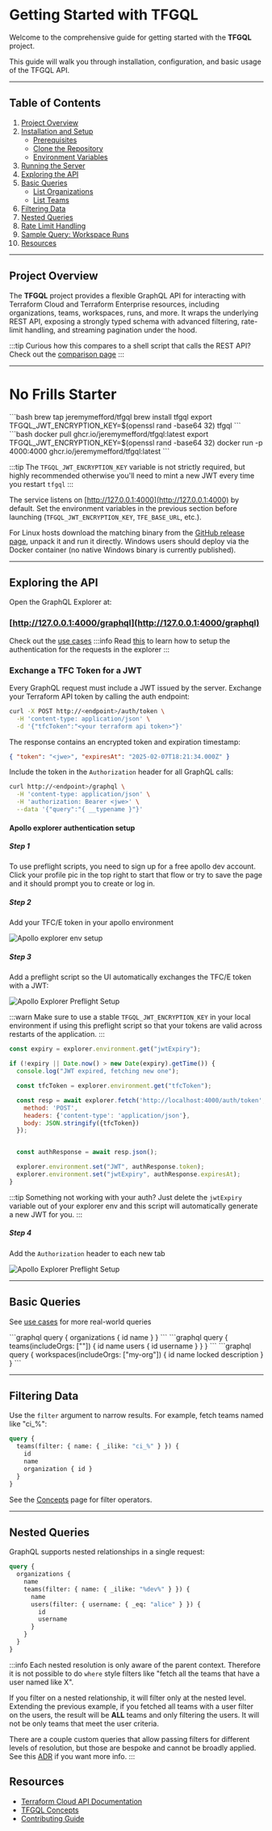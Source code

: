 
# Getting Started with TFGQL

Welcome to the comprehensive guide for getting started with the **TFGQL** project.

This guide will walk you through installation, configuration, and basic usage of the TFGQL API.

---

## Table of Contents

1. [Project Overview](#project-overview)
2. [Installation and Setup](#installation-and-setup)
   - [Prerequisites](#prerequisites)
   - [Clone the Repository](#clone-the-repository)
   - [Environment Variables](#environment-variables)
3. [Running the Server](#running-the-server)
4. [Exploring the API](#exploring-the-api)
5. [Basic Queries](#basic-queries)
   - [List Organizations](#list-organizations)
   - [List Teams](#list-teams)
6. [Filtering Data](#filtering-data)
7. [Nested Queries](#nested-queries)
8. [Rate Limit Handling](#rate-limit-handling)
9. [Sample Query: Workspace Runs](#sample-query-workspace-runs)
10. [Resources](#resources)

---

## Project Overview

The **TFGQL** project provides a flexible GraphQL API for interacting with Terraform Cloud and Terraform Enterprise resources, including organizations, teams, workspaces, runs, and more. It wraps the underlying REST API, exposing a strongly typed schema with advanced filtering, rate-limit handling, and streaming pagination under the hood.

:::tip
Curious how this compares to a shell script that calls the REST API?  Check out the [comparison page](Concepts/direct-vs-graphql.md)
:::

---
# No Frills Starter

<Tabs>
  <TabItem value="brew" label="Homebrew" default>
    ```bash
    brew tap jeremymefford/tfgql
    brew install tfgql
    export TFGQL_JWT_ENCRYPTION_KEY=$(openssl rand -base64 32)
    tfgql
    ```
  </TabItem>
  <TabItem value="container" label="Docker">
    ```bash
    docker pull ghcr.io/jeremymefford/tfgql:latest
    export TFGQL_JWT_ENCRYPTION_KEY=$(openssl rand -base64 32)
    docker run -p 4000:4000 ghcr.io/jeremymefford/tfgql:latest
    ```
  </TabItem>
</Tabs>

:::tip
The `TFGQL_JWT_ENCRYPTION_KEY` variable is not strictly required, but highly recommended otherwise you'll need to mint a new JWT every time you restart `tfgql`
:::

The service listens on [http://127.0.0.1:4000](http://127.0.0.1:4000) by default. Set the environment
variables in the previous section before launching (`TFGQL_JWT_ENCRYPTION_KEY`,
`TFE_BASE_URL`, etc.).

For Linux hosts download the matching binary from the
[GitHub release page](https://github.com/jeremymefford/tfgql/releases), unpack
it and run it directly. Windows users should deploy via the Docker container (no
native Windows binary is currently published).

---

## Exploring the API

Open the GraphQL Explorer at:


### [http://127.0.0.1:4000/graphql](http://127.0.0.1:4000/graphql)


Check out the [use cases](Use%20Cases/use-cases.md)
:::info
Read [this](#exchange-a-tfc-token-for-a-jwt) to learn how to setup the authentication for the requests 
in the explorer
:::

### Exchange a TFC Token for a JWT

Every GraphQL request must include a JWT issued by the server. Exchange your Terraform API token by calling the auth endpoint:

```bash
curl -X POST http://<endpoint>/auth/token \
  -H 'content-type: application/json' \
  -d '{"tfcToken":"<your terraform api token>"}'
```

The response contains an encrypted token and expiration timestamp:

```json
{ "token": "<jwe>", "expiresAt": "2025-02-07T18:21:34.000Z" }
```

Include the token in the `Authorization` header for all GraphQL calls:

```bash
curl http://<endpoint>/graphql \
  -H 'content-type: application/json' \
  -H 'authorization: Bearer <jwe>' \
  --data '{"query":"{ __typename }"}'
```

#### Apollo explorer authentication setup

##### Step 1
To use preflight scripts, you need to sign up for a free apollo dev account. Click your profile pic in the top right to start
that flow or try to save the page and it should prompt you to create or log in.

##### Step 2
Add your TFC/E token in your apollo environment

![Apollo explorer env setup](./assets/envvar.png)

##### Step 3
Add a preflight script so the UI automatically exchanges the TFC/E token with a JWT:

![Apollo Explorer Preflight Setup](./assets/preflight.png)

:::warn
Make sure to use a stable `TFGQL_JWT_ENCRYPTION_KEY` in your local environment if using this preflight script so that your tokens are valid across restarts of the application.
:::

```js
const expiry = explorer.environment.get("jwtExpiry");

if (!expiry || Date.now() > new Date(expiry).getTime()) {
  console.log("JWT expired, fetching new one");

  const tfcToken = explorer.environment.get("tfcToken");

  const resp = await explorer.fetch('http://localhost:4000/auth/token', {
    method: 'POST',
    headers: {'content-type': 'application/json'},
    body: JSON.stringify({tfcToken})
  });


  const authResponse = await resp.json();

  explorer.environment.set("JWT", authResponse.token);
  explorer.environment.set("jwtExpiry", authResponse.expiresAt);
}
```

:::tip
Something not working with your auth?  Just delete the `jwtExpiry` variable out of your explorer env and this script will automatically generate a new JWT for you.
:::

##### Step 4
Add the `Authorization` header to each new tab

![Apollo Explorer Preflight Setup](./assets/header.png)


---

## Basic Queries

See [use cases](Use%20Cases/use-cases.md) for more real-world queries

<Tabs>
  <TabItem value="orgs" label="Orgs" default>
    ```graphql
      query {
        organizations {
          id
          name
        }
      }
    ```
  </TabItem>
  <TabItem value="orgs" label="Teams & Users" default>
    ```graphql
      query {
        teams(includeOrgs: ["<my-org>"]) {
          id
          name
          users {
            id
            username
          }
        }
      }
    ```
  </TabItem>
  <TabItem value="orgs" label="Workspaces" default>
  ```graphql
    query {
      workspaces(includeOrgs: ["my-org"]) {
        id
        name
        locked
        description
      }
    }
  ```
  </TabItem>
</Tabs>

---

## Filtering Data

Use the `filter` argument to narrow results. For example, fetch teams named like "ci_%":

```graphql
query {
  teams(filter: { name: { _ilike: "ci_%" } }) {
    id
    name
    organization { id }
  }
}
```

See the [Concepts](Concepts/) page for filter operators.

---

## Nested Queries

GraphQL supports nested relationships in a single request:

```graphql
query {
  organizations {
    name
    teams(filter: { name: { _ilike: "%dev%" } }) {
      name
      users(filter: { username: { _eq: "alice" } }) {
        id
        username
      }
    }
  }
}
```

:::info
Each nested resolution is only aware of the parent context.  Therefore it is not possible to do `where` style filters like "fetch all the teams that have a user named like X".

If you filter on a nested relationship, it will filter only at the nested level.  Extending the previous example, if you fetched all teams with a user filter on the users, the result will be **ALL** teams and only filtering the users.  It will not be only teams that meet the user criteria.

There are a couple custom queries that allow passing filters for different levels of resolution, but those are bespoke and cannot be broadly applied.  See this [ADR](Architecture%20Decision%20Records%20/filter-vs-where.md) if you want more info.
:::

## Resources

- [Terraform Cloud API Documentation](https://www.terraform.io/cloud-docs/api)
- [TFGQL Concepts](Concepts/)
- [Contributing Guide](Contributing/)